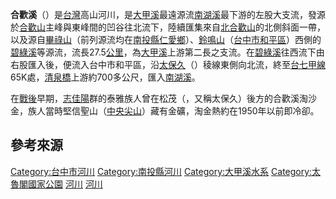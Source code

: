 {{infobox river
| name = 合歡溪
| native_name = {{lang-tay|gong Tabuk}}
| native_name_lang = tay
| other_name = 
| image = 
| image_size = 
| caption    = 
| river_system = [[大甲溪|大甲溪]]
| progression = 南湖溪→大甲溪→[[台灣海峽|台灣海峽]]
| tributaries_right = [[碧綠溪|碧綠溪]]
| source1  = [[合歡山|合歡山]]主峰與東峰間
| source2 = [[北合歡山|北合歡山]]北側
| source3 = [[碧綠溪|碧綠溪]]
| source3_location = [[畢祿山|畢祿山]]、[[鈴鳴山|鈴鳴山]]西側
| mouth = [[南湖溪|南湖溪]]
| mouth_location = [[台7線|台七甲線]]65K，[[清泉橋|清泉橋]]上游約700多公尺處
| mouth_elevation = 
| basin_countries = {{TW}}
| location   = [[南投縣|南投縣]][[仁愛鄉|仁愛鄉]]、[[台中市|台中市]][[和平區_(臺中市)|和平區]]
| length     = {{convert|27.5|km|0|abbr=on}}
| elevation  = 
| discharge  = 
| watershed  = 
}}
'''合歡溪'''（{{lang-tay|gong Tabuk}}{{r|kao_2011}}{{rp|86,99}}）是[[台灣|台灣]]高山河川，是[[大甲溪|大甲溪]]最遠源流[[南湖溪|南湖溪]]最下游的左股大支流，發源於[[合歡山|合歡山]]主峰與東峰間的凹谷往北流下，陸續匯集來自[[北合歡山|北合歡山]]的北側斜面一帶，以及源自[[畢祿山|畢祿山]]（前列源流均在[[南投縣|南投縣]][[仁愛鄉|仁愛鄉]]）、[[鈴鳴山|鈴鳴山]]（[[台中市|台中市]][[和平區_(臺中市)|和平區]]）西側的[[碧綠溪|碧綠溪]]等源流，流長27.5[[公里|公里]]，為[[大甲溪|大甲溪]]上游第二長之支流。在[[碧綠溪|碧綠溪]]往西流下由右股匯入後，便流入台中市和平區，沿[[太保久|太保久]]（{{lang-tay|Tabuk|link=no}}）稜線東側向北流，終至[[台7線|台七甲線]]65K處，[[清泉橋|清泉橋]]上游約700多公尺，匯入[[南湖溪|南湖溪]]。

在[[台灣戰後時期|戰後]]早期，[[環山|志佳陽]]群的泰雅族人曾在松茂（{{lang-tay|Tabuk|link=no}}，又稱太保久）後方的合歡溪淘沙金，族人當時堅信聖山{{lang|tay|b'bu Sgaga}}（[[中央尖山|中央尖山]]）藏有金礦，淘金熱約在1950年以前即冷卻。{{r|kao_2011}}{{rp|27}}

==參考來源==
{{reflist|refs=

<ref name="kao_2011">{{cite report |publisher=雪霸國家公園 |title=台灣櫻花鉤吻鮭與部落文化關係之調查——以台中市和平區環山部落及宜蘭縣大同鄉南山部落為例 |author=高日昌 |others=管理·雪霸國家公園武陵管理站；連絡·平等里辦公處；指導·洪翠苹 |year=2011 |pages=1-106 |url=https://syuejian.spnp.gov.tw/Upload/ResultReport/100w01%E5%8F%B0%E7%81%A3%E6%AB%BB%E8%8A%B1%E9%89%A4%E5%90%BB%E9%AE%AD%E8%88%87%E9%83%A8%E8%90%BD%E6%96%87%E5%8C%96%E9%97%9C%E4%BF%82%E4%B9%8B%E8%AA%BF%E6%9F%A5%E2%94%80%E4%BB%A5%E5%8F%B0%E4%B8%AD%E5%B8%82%E5%92%8C%E5%B9%B3%E5%8D%80%E7%92%B0%E5%B1%B1%E9%83%A8%E8%90%BD%E5%8F%8A%E5%AE%9C%E8%98%AD%E7%B7%9A%E5%A4%A7%E5%90%8C%E9%84%89%E5%8D%97%E5%B1%B1%E9%83%A8%E8%90%BD%E7%82%BA%E4%BE%8B_M.pdf}}</ref>

}}

{{taiwan-geo-stub}}
[[Category:台中市河川|Category:台中市河川]]
[[Category:南投縣河川|Category:南投縣河川]]
[[Category:大甲溪水系|Category:大甲溪水系]]
[[Category:太魯閣國家公園|Category:太魯閣國家公園]]
[[Category:仁愛鄉地理|河川]]
[[Category:和平區地理_(臺灣)|河川]]